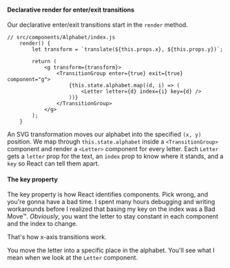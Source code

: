 #### Declarative render for enter/exit transitions

Our declarative enter/exit transitions start in the `render` method.

```{.javascript caption="Letter rendering"}
// src/components/Alphabet/index.js
    render() {
        let transform = `translate(${this.props.x}, ${this.props.y})`;

        return (
            <g transform={transform}>
                <TransitionGroup enter={true} exit={true} component="g">
                    {this.state.alphabet.map((d, i) => (
                        <Letter letter={d} index={i} key={d} />
                    ))}
                </TransitionGroup>
            </g>
        );
    }
```

An SVG transformation moves our alphabet into the specified `(x, y)` position.
We map through `this.state.alphabet` inside a `<TransitionGroup>` component and
render a `<Letter>` component for every letter. Each `Letter` gets a `letter`
prop for the text, an `index` prop to know where it stands, and a `key` so
React can tell them apart.

#### The key property

The key property is how React identifies components. Pick wrong, and you're
gonna have a bad time. I spent many hours debugging and writing workarounds
before I realized that basing my key on the index was a Bad Move™. _Obviously_,
you want the letter to stay constant in each component and the index to change.

That's how x-axis transitions work.

You move the letter into a specific place in the alphabet. You'll see what I
mean when we look at the `Letter` component.